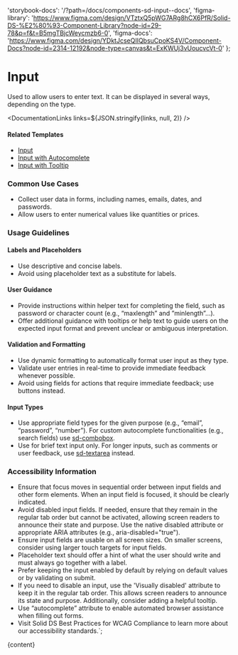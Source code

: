 

  'storybook-docs': '/?path=/docs/components-sd-input--docs',
  'figma-library':
    'https://www.figma.com/design/VTztxQ5pWG7ARg8hCX6PfR/Solid-DS-%E2%80%93-Component-Library?node-id=29-78&p=f&t=B5mgTBjcWeycmzb6-0',
  'figma-docs':
    'https://www.figma.com/design/YDktJcseQIIQbsuCpoKS4V/Component-Docs?node-id=2314-12192&node-type=canvas&t=ExKWUj3vUoucvcVt-0'
};

# Input

Used to allow users to enter text. It can be displayed in several ways, depending on the type.

<DefaultStory />

<DocumentationLinks links=${JSON.stringify(links, null, 2)} />

#### Related Templates

- [Input](/?path=/docs/templates-input--docs)
- [Input with Autocomplete](/?path=/docs/templates-autocomplete--docs)
- [Input with Tooltip](/?path=/docs/templates-tooltip--docs#input%20with%20tooltip)

### Common Use Cases

- Collect user data in forms, including names, emails, dates, and passwords.
- Allow users to enter numerical values like quantities or prices.

### Usage Guidelines

#### Labels and Placeholders

- Use descriptive and concise labels.
- Avoid using placeholder text as a substitute for labels.

#### User Guidance

- Provide instructions within helper text for completing the field, such as password or character count (e.g., “maxlength” and ”minlength”...).
- Offer additional guidance with tooltips or help text to guide users on the expected input format and prevent unclear or ambiguous interpretation.

#### Validation and Formatting

- Use dynamic formatting to automatically format user input as they type.
- Validate user entries in real-time to provide immediate feedback whenever possible.
- Avoid using fields for actions that require immediate feedback; use buttons instead.

#### Input Types

- Use appropriate field types for the given purpose (e.g., “email”, “password”, “number”). For custom autocomplete functionalities (e.g., search fields) use [sd-combobox](/?path=/docs/components-sd-combobox--docs).
- Use for brief text input only. For longer inputs, such as comments or user feedback, use [sd-textarea](/?path=/docs/components-sd-textarea--docs) instead.

### Accessibility Information

- Ensure that focus moves in sequential order between input fields and other form elements. When an input field is focused, it should be clearly indicated.
- Avoid disabled input fields. If needed, ensure that they remain in the regular tab order but cannot be activated, allowing screen readers to announce their state and purpose. Use the native disabled attribute or appropriate ARIA attributes (e.g., aria-disabled="true").
- Ensure input fields are usable on all screen sizes. On smaller screens, consider using larger touch targets for input fields.
- Placeholder text should offer a hint of what the user should write and must always go together with a label.
- Prefer keeping the input enabled by default by relying on default values or by validating on submit.
- If you need to disable an input, use the 'Visually disabled' attribute to keep it in the regular tab order. This allows screen readers to announce its state and purpose. Additionally, consider adding a helpful tooltip.
- Use “autocomplete” attribute to enable automated browser assistance when filling out forms.
- Visit <sd-link href="https://www.figma.com/design/YDktJcseQIIQbsuCpoKS4V/Component-Docs?node-id=10708-5011&t=Z1FxSGWkmXG5r5sw-4" target="_blank">Solid DS Best Practices for WCAG Compliance</sd-link> to learn more about our accessibility standards.`;

<Meta title="Components/sd-input/Overview" />

<OverviewFormatter story={SdInputStories.Default}>{content}</OverviewFormatter>
